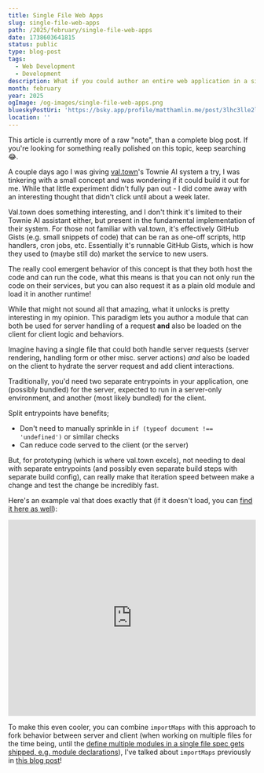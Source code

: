 ```yaml
---
title: Single File Web Apps
slug: single-file-web-apps
path: /2025/february/single-file-web-apps
date: 1738603641815
status: public
type: blog-post
tags:
  - Web Development
  - Development
description: What if you could author an entire web application in a single file?
month: february
year: 2025
ogImage: /og-images/single-file-web-apps.png
blueskyPostUri: 'https://bsky.app/profile/matthamlin.me/post/3lhc3lle2lk2p'
location: ''
---
```



<Callout>

This article is currently more of a raw "note", than a complete blog post. If you're looking for something really polished on this topic, keep searching 😂.

</Callout>

A couple days ago I was giving [val.town](https://val.town)'s Townie AI system a try, I was tinkering with a small concept and was wondering if it could build it out for me. While that little experiment didn't fully pan out - I did come away with an interesting thought that didn't click until about a week later.

Val.town does something interesting, and I don't think it's limited to their Townie AI assistant either, but present in the fundamental implementation of their system. For those not familiar with val.town, it's effectively GitHub Gists (e.g. small snippets of code) that can be ran as one-off scripts, http handlers, cron jobs, etc. Essentially it's runnable GitHub Gists, which is how they used to (maybe still do) market the service to new users.

The really cool emergent behavior of this concept is that they both host the code and can run the code, what this means is that you can not only run the code on their services, but you can also request it as a plain old module and load it in another runtime!

While that might not sound all that amazing, what it unlocks is pretty interesting in my opinion. This paradigm lets you author a module that can both be used for server handling of a request **and** also be loaded on the client for client logic and behaviors.

Imagine having a single file that could both handle server requests (server rendering, handling form or other misc. server actions) _and_ also be loaded on the client to hydrate the server request and add client interactions.

Traditionally, you'd need two separate entrypoints in your application, one (possibly bundled) for the server, expected to run in a server-only environment, and another (most likely bundled) for the client.

Split entrypoints have benefits;

- Don't need to manually sprinkle in `if (typeof document !== 'undefined')` or similar checks
- Can reduce code served to the client (or the server)

But, for prototyping (which is where val.town excels), not needing to deal with separate entrypoints (and possibly even separate build steps with separate build config), can really make that iteration speed between make a change and test the change be incredibly fast.

Here's an example val that does exactly that (if it doesn't load, you can [find it here as well](https://www.val.town/v/matthamlin/single_file_web_app)):

<iframe width="100%" height="400px" src="https://www.val.town/embed/matthamlin/single_file_web_app" title="Val Town" frameBorder="0" allow="web-share" allowFullScreen></iframe>

To make this even cooler, you can combine `importMaps` with this approach to fork behavior between server and client (when working on multiple files for the time being, until the [define multiple modules in a single file spec gets shipped, e.g. module declarations](https://github.com/tc39/proposal-module-declarations)), I've talked about `importMaps` previously in [this blog post](/2024/december/a-quick-look-at-import-maps)!
